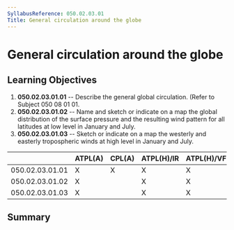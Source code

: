 ```yaml
---
SyllabusReference: 050.02.03.01
Title: General circulation around the globe
---
```


# General circulation around the globe

## Learning Objectives

1.  **050.02.03.01.01** -- Describe the general global circulation. (Refer to
    Subject 050 08 01 01.
2.  **050.02.03.01.02** -- Name and sketch or indicate on a map the global
    distribution of the surface pressure and the resulting wind pattern for all
    latitudes at low level in January and July.
3.  **050.02.03.01.03** -- Sketch or indicate on a map the westerly and easterly
    tropospheric winds at high level in January and July.

|                 | ATPL(A) | CPL(A) | ATPL(H)/IR | ATPL(H)/VFR | CPL(H) | IR  | CBIR(A) |
| --------------- | ------- | ------ | ---------- | ----------- | ------ | --- | ------- |
| 050.02.03.01.01 | X       | X      | X          | X           | X      | X   | X       |
| 050.02.03.01.02 | X       |        | X          | X           |        |     |         |
| 050.02.03.01.03 | X       |        | X          | X           |        |     |         |

## Summary

